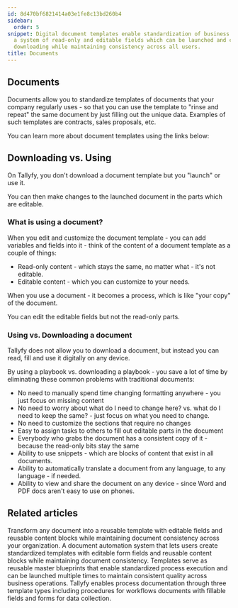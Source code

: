 ```yaml
---
id: 8d470bf6821414a03e1fe8c13bd260b4
sidebar:
  order: 5
snippet: Digital document templates enable standardization of business documents through
  a system of read-only and editable fields which can be launched and customized without
  downloading while maintaining consistency across all users.
title: Documents
---
```


## Documents

Documents allow you to standardize templates of documents that your company regularly uses - so that you can use the template to "rinse and repeat" the same document by just filling out the unique data. Examples of such templates are contracts, sales proposals, etc.

You can learn more about document templates using the links below:



<PageTree />


## Downloading vs. Using

On Tallyfy, you don't download a document template but you "launch" or use it.

You can then make changes to the launched document in the parts which are editable.

### What is using a document?

When you edit and customize the document template - you can add variables and fields into it - think of the content of a document template as a couple of things:

- Read-only content - which stays the same, no matter what - it's not editable.
- Editable content - which you can customize to your needs.

When you use a document - it becomes a process, which is like "your copy" of the document.

You can edit the editable fields but not the read-only parts.

### Using vs. Downloading a document

Tallyfy does not allow you to download a document, but instead you can read, fill and use it digitally on any device.

By using a playbook vs. downloading a playbook - you save a lot of time by eliminating these common problems with traditional documents:

- No need to manually spend time changing formatting anywhere - you just focus on missing content
- No need to worry about what do I need to change here? vs. what do I need to keep the same? - just focus on what you need to change.
- No need to customize the sections that require no changes
- Easy to assign tasks to others to fill out editable parts in the document
- Everybody who grabs the document has a consistent copy of it - because the read-only bits stay the same
- Ability to use snippets - which are blocks of content that exist in all documents.
- Ability to automatically translate a document from any language, to any language - if needed.
- Ability to view and share the document on any device - since Word and PDF docs aren't easy to use on phones.


## Related articles
<CardGrid>
<LinkTitleCard header="<b>Features > Fill in the blanks</b>" href="/products/pro/tutorials/features/fill-in-the-blanks/" > Transform any document into a reusable template with editable fields and reusable content blocks while maintaining document consistency across your organization. </LinkTitleCard>
<LinkTitleCard header="<b>Documents > Add fields to document templates</b>" href="/products/pro/documenting/documents/how-can-i-add-editable-fields-to-my-tallyfy-documents/" > A document automation system that lets users create standardized templates with editable form fields and reusable content blocks while maintaining document consistency. </LinkTitleCard>
<LinkTitleCard header="<b>Documenting > Templates</b>" href="/products/pro/documenting/templates/" > Templates serve as reusable master blueprints that enable standardized process execution and can be launched multiple times to maintain consistent quality across business operations. </LinkTitleCard>
<LinkTitleCard header="<b>Pro > Essentials</b>" href="/products/pro/documenting/" > Tallyfy enables process documentation through three template types including procedures for workflows documents with fillable fields and forms for data collection. </LinkTitleCard>
</CardGrid>